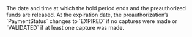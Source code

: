  
<ParamField body="ExpirationDate" type="Unix timestamp">     
The date and time at which the hold period ends and the preauthorized funds are released.  
At the expiration date, the preauthorization’s `PaymentStatus` changes to `EXPIRED` if no captures were made or `VALIDATED` if at least one capture was made.  
</ParamField>